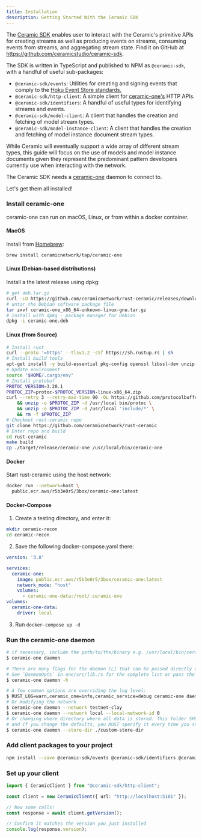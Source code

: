```yaml
---
title: Installation
description: Getting Started With the Ceramic SDK
---
```



The [Ceramic SDK](https://github.com/ceramicstudio/ceramic-sdk) enables user to interact with the
Ceramic's primitive APIs for creating streams as well as producing events on streams, consuming
events from streams, and aggregating stream state. Find it on GitHub at
https://github.com/ceramicstudio/ceramic-sdk.

The SDK is written in TypeScript and published to NPM as `@ceramic-sdk`, with a handful of useful
sub-packages:

- `@ceramic-sdk/events`: Utilities for creating and signing events that comply to the
  [Hoku Event Store standards.](https://developers.ceramic.network/docs/protocol/js-ceramic/streams/event-log)
- `@ceramic-sdk/http-client`: A simple client for
  [ceramic-one's](https://github.com/ceramicnetwork/rust-ceramic) HTTP APIs.
- `@ceramic-sdk/identifiers`: A handful of useful types for identifying streams and events.
- `@ceramic-sdk/model-client`: A client that handles the creation and fetching of model stream types.
- `@ceramic-sdk/model-instance-client`: A client that handles the creation and fetching of model instance document stream types.

<Callout>
  While Ceramic will eventually support a wide array of different stream types, this guide will focus on the use of models and model instance documents given they represent the predominant pattern developers currently use when interacting with the network. 
</Callout>

The Ceramic SDK needs a [ceramic-one](https://github.com/ceramicnetwork/rust-ceramic) daemon to
connect to.

Let's get them all installed!

<Steps>
  
### Install ceramic-one

ceramic-one can run on macOS, Linux, or from within a docker container.

#### MacOS

Install from [Homebrew](https://brew.sh/):

```bash
brew install ceramicnetwork/tap/ceramic-one
```

#### Linux (Debian-based distributions)

Install a the latest release using dpkg:

```bash
# get deb.tar.gz
curl -LO https://github.com/ceramicnetwork/rust-ceramic/releases/download/latest/ceramic-one_x86_64-unknown-linux-gnu.tar.gz
# untar the Debian software package file
tar zxvf ceramic-one_x86_64-unknown-linux-gnu.tar.gz
# install with dpkg - package manager for Debian
dpkg -i ceramic-one.deb
```

#### Linux (from Source)

```bash
# Install rust
curl --proto '=https' --tlsv1.2 -sSf https://sh.rustup.rs | sh
# Install build tools
apt-get install -y build-essential pkg-config openssl libssl-dev unzip
# Update environment
source "$HOME/.cargo/env"
# Install protobuf
PROTOC_VERSION=3.20.1
PROTOC_ZIP=protoc-$PROTOC_VERSION-linux-x86_64.zip
curl --retry 3 --retry-max-time 90 -OL https://github.com/protocolbuffers/protobuf/releases/download/v$PROTOC_VERSION/$PROTOC_ZIP \
    && unzip -o $PROTOC_ZIP -d /usr/local bin/protoc \
    && unzip -o $PROTOC_ZIP -d /usr/local 'include/*' \
    && rm -f $PROTOC_ZIP
# Checkout rust-ceramic repo
git clone https://github.com/ceramicnetwork/rust-ceramic
# Enter repo and build
cd rust-ceramic
make build
cp ./target/release/ceramic-one /usr/local/bin/ceramic-one
```

#### Docker

Start rust-ceramic using the host network:

```bash
docker run --network=host \
  public.ecr.aws/r5b3e0r5/3box/ceramic-one:latest
```

#### Docker-Compose

1. Create a testing directory, and enter it:

```bash
mkdir ceramic-recon
cd ceramic-recon
```

2. Save the following docker-compose.yaml there:

```YAML
version: '3.8'

services:
  ceramic-one:
    image: public.ecr.aws/r5b3e0r5/3box/ceramic-one:latest
    network_mode: "host"
    volumes:
      - ceramic-one-data:/root/.ceramic-one
volumes:
  ceramic-one-data:
    driver: local
```

3. Run `docker-compose up -d`

### Run the ceramic-one daemon

```bash
# if necessary, include the path/to/the/binary e.g. /usr/local/bin/ceramic-one or ./target/release/ceramic-one
$ ceramic-one daemon

# There are many flags for the daemon CLI that can be passed directly or set as environment variables.
# See `DaemonOpts` in one/src/lib.rs for the complete list or pass the -h flag
$ ceramic-one daemon -h

# A few common options are overriding the log level:
$ RUST_LOG=warn,ceramic_one=info,ceramic_service=debug ceramic-one daemon
# Or modifying the network
$ ceramic-one daemon --network testnet-clay
$ ceramic-one daemon --network local --local-network-id 0
# Or changing where directory where all data is stored. This folder SHOULD be backed up in production
# and if you change the defaults, you MUST specify it every time you start the daemon.
$ ceramic-one daemon --store-dir ./custom-store-dir
```

### Add client packages to your project

```bash
npm install --save @ceramic-sdk/events @ceramic-sdk/identifiers @ceramic-sdk/http-client
```

### Set up your client

```typescript
import { CeramicClient } from "@ceramic-sdk/http-client";

const client = new CeramicClient({ url: "http://localhost:5101" });

// Now some calls!
const response = await client.getVersion();

// Confirm it matches the version you just installed
console.log(response.version);
```

</Steps>
